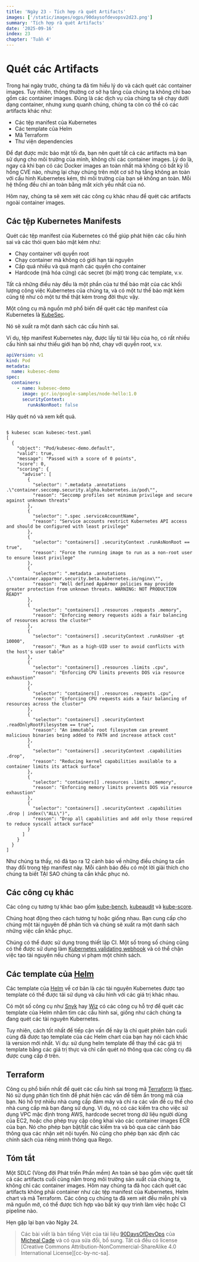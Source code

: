 ```yaml
---
title: 'Ngày 23 - Tích hợp rà quét Artifacts'
images: ['/static/images/ogps/90daysofdevopsv2d23.png']
summary: 'Tích hợp rà quét Artifacts'
date: '2025-09-16'
index: 23
chapter: 'Tuần 4'
---
```


<TOCInline toc={props.toc} asDisclosure />

# Quét các Artifacts

Trong hai ngày trước, chúng ta đã tìm hiểu lý do và cách quét các container images.
Tuy nhiên, thông thường cơ sở hạ tầng của chúng ta không chỉ bao gồm các container images. Đúng là các dịch vụ của chúng ta sẽ chạy dưới dạng container, nhưng xung quanh chúng, chúng ta còn có thể có các artifacts khác như:

- Các tệp manifest của Kubernetes
- Các template của Helm
- Mã Terraform
- Thư viện dependencies

Để đạt được mức bảo mật tối đa, bạn nên quét tất cả các artifacts mà bạn sử dụng cho môi trường của mình, không chỉ các container images.
Lý do là, ngay cả khi bạn có các Docker images an toàn nhất mà không có bất kỳ lỗ hổng CVE nào, nhưng lại chạy chúng trên một cơ sở hạ tầng không an toàn với cấu hình Kubernetes kém, thì môi trường của bạn sẽ không an toàn.
Mỗi hệ thống đều chỉ an toàn bằng mắt xích yếu nhất của nó.

Hôm nay, chúng ta sẽ xem xét các công cụ khác nhau để quét các artifacts ngoài container images.

## Các tệp Kubernetes Manifests

Quét các tệp manifest của Kubernetes có thể giúp phát hiện các cấu hình sai và các thói quen bảo mật kém như:

- Chạy container với quyền root
- Chạy container mà không có giới hạn tài nguyên
- Cấp quá nhiều và quá mạnh các quyền cho container
- Hardcode (mã hóa cứng) các secret (bí mật) trong các template, v.v.

Tất cả những điều này đều là một phần của tư thế bảo mật của các khối lượng công việc Kubernetes của chúng ta, và có một tư thế bảo mật kém cũng tệ như có một tư thế thật kém trong đời thực vậy.

Một công cụ mã nguồn mở phổ biến để quét các tệp manifest của Kubernetes là [KubeSec](https://kubesec.io/).

Nó sẽ xuất ra một danh sách các cấu hình sai.

Ví dụ, tệp manifest Kubernetes này, được lấy từ tài liệu của họ, có rất nhiều cấu hình sai như thiếu giới hạn bộ nhớ, chạy với quyền root, v.v.

```yaml
apiVersion: v1
kind: Pod
metadata:
  name: kubesec-demo
spec:
  containers:
    - name: kubesec-demo
      image: gcr.io/google-samples/node-hello:1.0
      securityContext:
        runAsNonRoot: false
```

Hãy quét nó và xem kết quả.

```shell

$ kubesec scan kubesec-test.yaml
[
  {
    "object": "Pod/kubesec-demo.default",
    "valid": true,
    "message": "Passed with a score of 0 points",
    "score": 0,
    "scoring": {
      "advise": [
        {
          "selector": ".metadata .annotations .\"container.seccomp.security.alpha.kubernetes.io/pod\"",
          "reason": "Seccomp profiles set minimum privilege and secure against unknown threats"
        },
        {
          "selector": ".spec .serviceAccountName",
          "reason": "Service accounts restrict Kubernetes API access and should be configured with least privilege"
        },
        {
          "selector": "containers[] .securityContext .runAsNonRoot == true",
          "reason": "Force the running image to run as a non-root user to ensure least privilege"
        },
        {
          "selector": ".metadata .annotations .\"container.apparmor.security.beta.kubernetes.io/nginx\"",
          "reason": "Well defined AppArmor policies may provide greater protection from unknown threats. WARNING: NOT PRODUCTION READY"
        },
        {
          "selector": "containers[] .resources .requests .memory",
          "reason": "Enforcing memory requests aids a fair balancing of resources across the cluster"
        },
        {
          "selector": "containers[] .securityContext .runAsUser -gt 10000",
          "reason": "Run as a high-UID user to avoid conflicts with the host's user table"
        },
        {
          "selector": "containers[] .resources .limits .cpu",
          "reason": "Enforcing CPU limits prevents DOS via resource exhaustion"
        },
        {
          "selector": "containers[] .resources .requests .cpu",
          "reason": "Enforcing CPU requests aids a fair balancing of resources across the cluster"
        },
        {
          "selector": "containers[] .securityContext .readOnlyRootFilesystem == true",
          "reason": "An immutable root filesystem can prevent malicious binaries being added to PATH and increase attack cost"
        },
        {
          "selector": "containers[] .securityContext .capabilities .drop",
          "reason": "Reducing kernel capabilities available to a container limits its attack surface"
        },
        {
          "selector": "containers[] .resources .limits .memory",
          "reason": "Enforcing memory limits prevents DOS via resource exhaustion"
        },
        {
          "selector": "containers[] .securityContext .capabilities .drop | index(\"ALL\")",
          "reason": "Drop all capabilities and add only those required to reduce syscall attack surface"
        }
      ]
    }
  }
]
```

Như chúng ta thấy, nó đã tạo ra 12 cảnh báo về những điều chúng ta cần thay đổi trong tệp manifest này. Mỗi cảnh báo đều có một lời giải thích cho chúng ta biết TẠI SAO chúng ta cần khắc phục nó.

## Các công cụ khác

Các công cụ tương tự khác bao gồm [kube-bench](https://github.com/aquasecurity/kube-bench), [kubeaudit](https://github.com/Shopify/kubeaudit) và [kube-score](https://github.com/zegl/kube-score).

Chúng hoạt động theo cách tương tự hoặc giống nhau. Bạn cung cấp cho chúng một tài nguyên để phân tích và chúng sẽ xuất ra một danh sách những việc cần khắc phục.

Chúng có thể được sử dụng trong thiết lập CI. Một số trong số chúng cũng có thể được sử dụng làm [Kubernetes validating webhook](https://kubernetes.io/docs/reference/access-authn-authz/extensible-admission-controllers/) và có thể chặn việc tạo tài nguyên nếu chúng vi phạm một chính sách.

## Các template của [Helm](https://helm.sh/)

Các template của [Helm](https://helm.sh/) về cơ bản là các tài nguyên Kubernetes được tạo template có thể được tái sử dụng và cấu hình với các giá trị khác nhau.

Có một số công cụ như [Snyk](https://snyk.io/) hay [Wiz](https://wiz.io/) có các công cụ hỗ trợ để quét các template của Helm nhằm tìm các cấu hình sai, giống như cách chúng ta đang quét các tài nguyên Kubernetes.

Tuy nhiên, cách tốt nhất để tiếp cận vấn đề này là chỉ quét phiên bản cuối cùng đã được tạo template của các Helm chart của bạn hay nói cách khác là version mới nhất. Ví dụ: sử dụng helm template để thay thế các giá trị template bằng các giá trị thực và chỉ cần quét nó thông qua các công cụ đã được cung cấp ở trên.

## Terraform

Công cụ phổ biến nhất để quét các cấu hình sai trong mã [Terraform](https://www.terraform.io/) là [tfsec](https://github.com/aquasecurity/tfsec).
Nó sử dụng phân tích tĩnh để phát hiện các vấn đề tiềm ẩn trong mã của bạn.
Nó hỗ trợ nhiều nhà cung cấp đám mây và chỉ ra các vấn đề cụ thể cho nhà cung cấp mà bạn đang sử dụng.
Ví dụ, nó có các kiểm tra cho việc sử dụng VPC mặc định trong AWS, hardcode secret trong dữ liệu người dùng của EC2, hoặc cho phép truy cập công khai vào các container images ECR của bạn.
Nó cho phép bạn bật/tắt các kiểm tra và bỏ qua các cảnh báo thông qua các nhận xét nội tuyến.
Nó cũng cho phép bạn xác định các chính sách của riêng mình thông qua Rego.

## Tóm tắt

Một SDLC (Vòng đời Phát triển Phần mềm) An toàn sẽ bao gồm việc quét tất cả các artifacts cuối cùng nằm trong môi trường sản xuất của chúng ta, không chỉ các container images.
Hôm nay chúng ta đã học cách quét các artifacts không phải container như các tệp manifest của Kubernetes, Helm chart và mã Terraform. Các công cụ chúng ta đã xem xét đều miễn phí và mã nguồn mở, có thể được tích hợp vào bất kỳ quy trình làm việc hoặc CI pipeline nào.

Hẹn gặp lại bạn vào Ngày 24.

> Các bài viết là bản tiếng Việt của tài liệu [90DaysOfDevOps](https://github.com/MichaelCade/90DaysOfDevOps/tree/main/2023/Days) của [Micheal Cade](https://twitter.com/MichaelCade1) và có qua sửa đổi, bổ sung. Tất cả đều có license [Creative Commons Attribution-NonCommercial-ShareAlike 4.0 International License][cc-by-nc-sa].
